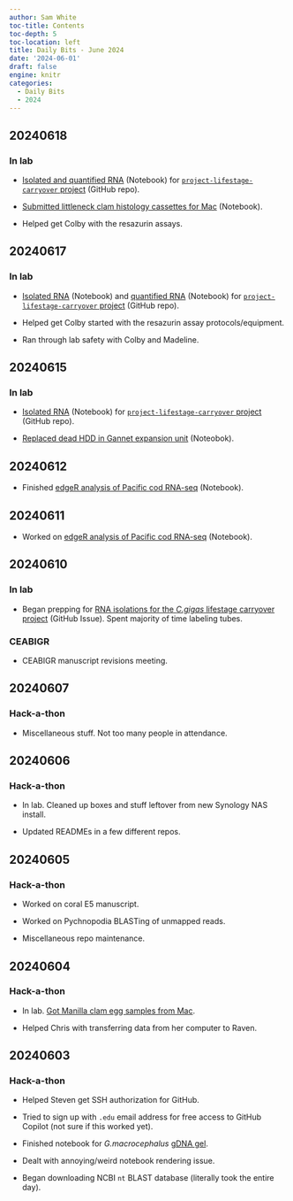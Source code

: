 ```yaml
---
author: Sam White
toc-title: Contents
toc-depth: 5
toc-location: left
title: Daily Bits - June 2024
date: '2024-06-01'
draft: false
engine: knitr
categories: 
  - Daily Bits
  - 2024
---
```

## 20240618

### In lab

- [Isolated and quantified RNA](../2024-06-18-RNA-Isolation-and-Quantification---C.gigas-Lifestage-Carryover-Seed-Juvenile-and-Adult/index.qmd) (Notebook) for [`project-lifestage-carryover` project](https://github.com/RobertsLab/project-gigas-carryover/tree/main) (GitHub repo).

- [Submitted littleneck clam histology cassettes for Mac](../2024-06-18-Samples-Submitted---Littleneck-Clam-Histology-Cassettes-to-UW-Pathology-Research-Services-Laboratory/index.qmd) (Notebook).

- Helped get Colby with the resazurin assays.

## 20240617

### In lab

- [Isolated RNA](../2024-06-17-RNA-Isolation---C.gigas-Lifestage-Carryover-Seed-Juvenile-and-Adult/index.qmd) (Notebook) and [quantified RNA](../2024-06-17-RNA-Quantification---C.gigas-RNA-Lifestage-Carryover-from-20240615-and-20240617/index.qmd) (Notebook) for [`project-lifestage-carryover` project](https://github.com/RobertsLab/project-gigas-carryover/tree/main) (GitHub repo).

- Helped get Colby started with the resazurin assay protocols/equipment.

- Ran through lab safety with Colby and Madeline.

## 20240615

### In lab

- [Isolated RNA](../2024-06-15-RNA-Isolation---C.gigas-Lifestage-Carryover-Seed-Juvenile-Adult/index.qmd) (Notebook) for [`project-lifestage-carryover` project](https://github.com/RobertsLab/project-gigas-carryover/tree/main) (GitHub repo).

- [Replaced dead HDD in Gannet expansion unit](../2024-06-15-Computer-Maintenance---Replace-Bad-HDD-on-Gannet/index.qmd) (Noteobok).


## 20240612

- Finished [edgeR analysis of Pacific cod RNA-seq](../2024-06-12-Differential-Gene-Expression---G.macrocephalus-RNA-seq-9C-vs-16C-Using-edgeR/index.qmd) (Notebook).

## 20240611

- Worked on [edgeR analysis of Pacific cod RNA-seq](../2024-06-12-Differential-Gene-Expression---G.macrocephalus-RNA-seq-9C-vs-16C-Using-edgeR/index.qmd) (Notebook).

## 20240610

### In lab

- Began prepping for [RNA isolations for the _C.gigas_ lifestage carryover project](https://github.com/RobertsLab/resources/issues/1891) (GitHub Issue). Spent majority of time labeling tubes.

### CEABIGR

- CEABIGR manuscript revisions meeting.


## 20240607

### Hack-a-thon

- Miscellaneous stuff. Not too many people in attendance.

## 20240606

### Hack-a-thon

- In lab. Cleaned up boxes and stuff leftover from new Synology NAS install.

- Updated READMEs in a few different repos.

## 20240605

### Hack-a-thon

- Worked on coral E5 manuscript.

- Worked on Pychnopodia BLASTing of unmapped reads.

- Miscellaneous repo maintenance.


## 20240604

### Hack-a-thon

- In lab. [Got Manilla clam egg samples from Mac](../2024-06-04-Samples-Received---Lajonkairia-lajonkairii-Egg-Samples-from-Mackenzie-Gavery/index.qmd).

- Helped Chris with transferring data from her computer to Raven.


## 20240603

### Hack-a-thon

- Helped Steven get SSH authorization for GitHub.

- Tried to sign up with `.edu` email address for free access to GitHub Copilot (not sure if this worked yet).

- Finished notebook for _G.macrocephalus_ [gDNA gel](../2024-05-31-Agarose-Gel---G.macrocephalus-gDNA-from-20240521/index.qmd).

- Dealt with annoying/weird notebook rendering issue.

- Began downloading NCBI `nt` BLAST database (literally took the entire day).